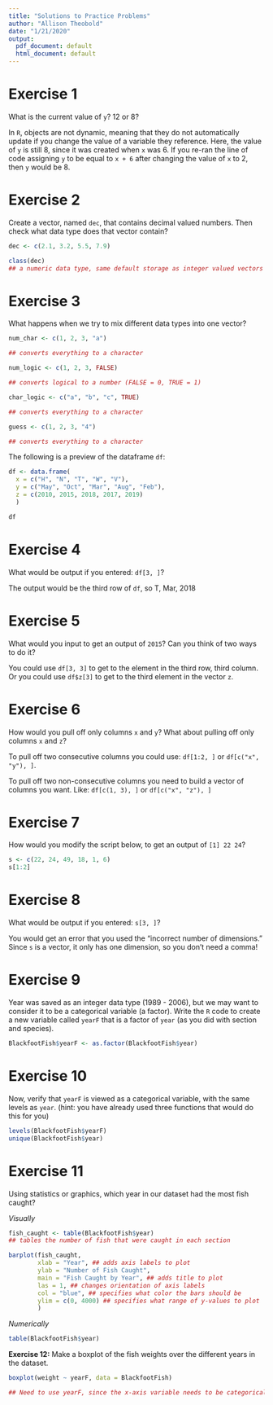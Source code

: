 ```yaml
---
title: "Solutions to Practice Problems"
author: "Allison Theobold"
date: "1/21/2020"
output:
  pdf_document: default
  html_document: default
---
```


# Exercise 1 

What is the current value of `y`? 12 or 8?  

In `R`, objects are not dynamic, meaning that they do not automatically update
if you change the value of a variable they reference. Here, the value of `y` is
still 8, since it was created when `x` was 6. If you re-ran the line of code 
assigning `y` to be equal to `x + 6` after changing the value of `x` to 2, then 
`y` would be 8. 

# Exercise 2

Create a vector, named `dec`, that contains decimal valued numbers. Then check
what data type does that vector contain?


```r
dec <- c(2.1, 3.2, 5.5, 7.9)

class(dec)
## a numeric data type, same default storage as integer valued vectors
```


# Exercise 3

What happens when we try to mix different data types into one 
vector?


```r
num_char <- c(1, 2, 3, "a")

## converts everything to a character

num_logic <- c(1, 2, 3, FALSE)

## converts logical to a number (FALSE = 0, TRUE = 1)

char_logic <- c("a", "b", "c", TRUE)

## converts everything to a character

guess <- c(1, 2, 3, "4")

## converts everything to a character

```


The following is a preview of the dataframe `df`: 


```r
df <- data.frame(
  x = c("H", "N", "T", "W", "V"), 
  y = c("May", "Oct", "Mar", "Aug", "Feb"),
  z = c(2010, 2015, 2018, 2017, 2019)
  )

df
```


# Exercise 4

What would be output if you entered: `df[3, ]`?  

The output would be the third row of `df`, so T, Mar, 2018

# Exercise 5

What would you input to get an output of `2015`? Can you think of two ways to do
it?

You could use `df[3, 3]` to get to the element in the third row, third column. 
Or you could use `df$z[3]` to get to the third element in the vector `z`. 

# Exercise 6 

How would you pull off only columns `x` and `y`? What about pulling off only 
columns `x` and `z`?

To pull off two consecutive columns you could use: `df[1:2, ]` or 
`df[c("x", "y"), ]`. 

To pull off two non-consecutive columns you need to build a vector of columns 
you want. Like: `df[c(1, 3), ]` or `df[c("x", "z"), ]`

# Exercise 7 

How would you modify the script below, to get an output of `[1] 22 24`? 

```r
s <- c(22, 24, 49, 18, 1, 6)
s[1:2]
```

# Exercise 8

What would be output if you entered: `s[3, ]`?  

You would get an error that you used the "incorrect number of dimensions." 
Since `s` is a vector, it only has one dimension, so you don't need a comma!

# Exercise 9 

Year was saved as an integer data type (1989 - 2006), but we 
may want to consider it to be a categorical variable (a factor). Write the `R` 
code to create a new variable called `yearF` that is a factor of `year` 
(as you did with section and species). 

```r
BlackfootFish$yearF <- as.factor(BlackfootFish$year)
```


# Exercise 10 

Now, verify that `yearF` is viewed as a categorical variable, with the same 
levels as `year`. (hint: you have already used three functions that would do 
this for you)  

```r
levels(BlackfootFish$yearF) 
unique(BlackfootFish$year)
```

# Exercise 11 

Using statistics or graphics, which year in our dataset had the most fish 
caught?  

*Visually* 

```r
fish_caught <- table(BlackfootFish$year)
## tables the number of fish that were caught in each section

barplot(fish_caught, 
        xlab = "Year", ## adds axis labels to plot 
        ylab = "Number of Fish Caught", 
        main = "Fish Caught by Year", ## adds title to plot
        las = 1, ## changes orientation of axis labels
        col = "blue", ## specifies what color the bars should be
        ylim = c(0, 4000) ## specifies what range of y-values to plot
        )

```

*Numerically* 

```r
table(BlackfootFish$year)
```


**Exercise 12:** Make a boxplot of the fish weights over the different years in 
the dataset.  


```r
boxplot(weight ~ yearF, data = BlackfootFish)

## Need to use yearF, since the x-axis variable needs to be categorical!
```



